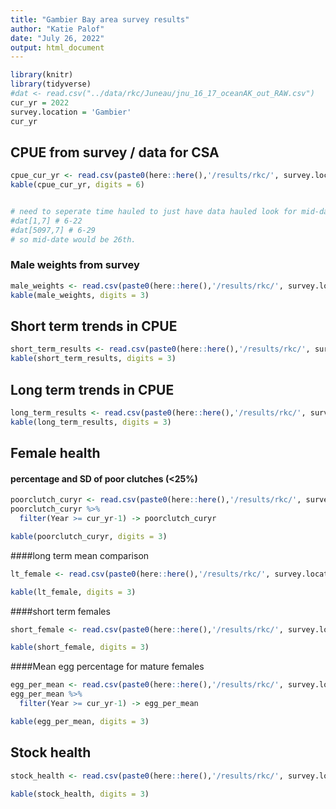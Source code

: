 ```yaml
---
title: "Gambier Bay area survey results"
author: "Katie Palof"
date: "July 26, 2022"
output: html_document
---
```


```r
library(knitr)
library(tidyverse)
#dat <- read.csv("../data/rkc/Juneau/jnu_16_17_oceanAK_out_RAW.csv")
cur_yr = 2022
survey.location = 'Gambier'
cur_yr
```

## CPUE from survey / data for CSA
```r
cpue_cur_yr <- read.csv(paste0(here::here(),'/results/rkc/', survey.location, '/', cur_yr, '/GB_CPUE_', cur_yr,'.csv'))
kable(cpue_cur_yr, digits = 6)


# need to seperate time hauled to just have data hauled look for mid-date 
#dat[1,7] # 6-22
#dat[5097,7] # 6-29
# so mid-date would be 26th.
```

### Male weights from survey 
```r
male_weights <- read.csv(paste0(here::here(),'/results/rkc/', survey.location, '/', cur_yr,'/maleweights.csv'))
kable(male_weights, digits = 3)
```

## Short term trends in CPUE
```r
short_term_results <- read.csv(paste0(here::here(),'/results/rkc/', survey.location, '/', cur_yr,'/shortterm.csv'))
kable(short_term_results, digits = 3)
```


## Long term trends in CPUE
```r
long_term_results <- read.csv(paste0(here::here(),'/results/rkc/', survey.location, '/', cur_yr,'/longterm.csv'))
kable(long_term_results, digits = 3)
```

## Female health
#### percentage and SD of poor clutches (<25%)
```r
poorclutch_curyr <- read.csv(paste0(here::here(),'/results/rkc/', survey.location, '/', cur_yr,'/poorclutch_summary_all.csv'))
poorclutch_curyr %>% 
  filter(Year >= cur_yr-1) -> poorclutch_curyr

kable(poorclutch_curyr, digits = 3)
```


####long term mean comparison
```r
lt_female <- read.csv(paste0(here::here(),'/results/rkc/', survey.location, '/', cur_yr,'/lt_female.csv'))

kable(lt_female, digits = 3)
```

####short term females
```r
short_female <- read.csv(paste0(here::here(),'/results/rkc/', survey.location, '/', cur_yr,'/short_female.csv'))

kable(short_female, digits = 3)
```


####Mean egg percentage for mature females
```r
egg_per_mean <- read.csv(paste0(here::here(),'/results/rkc/', survey.location, '/', cur_yr,'/egg_percent_mean_all.csv'))
egg_per_mean %>% 
  filter(Year >= cur_yr-1) -> egg_per_mean

kable(egg_per_mean, digits = 3)
```



## Stock health
```r
stock_health <- read.csv(paste0(here::here(),'/results/rkc/', survey.location, '/', cur_yr,'/stock_health.csv'))

kable(stock_health, digits = 3)
```




